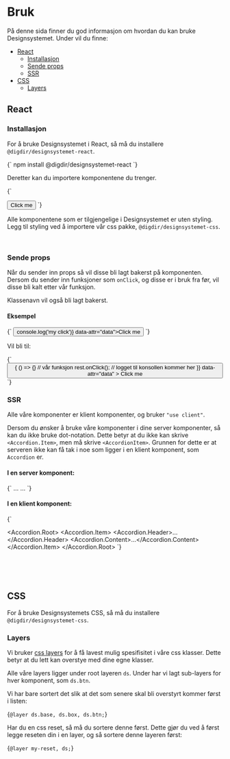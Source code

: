 

<Meta title='Bruk' />

# Bruk

På denne sida finner du god informasjon om hvordan du kan bruke Designsystemet.
Under vil du finne:

- [React](#react)
  - [Installasjon](#installasjon)
  - [Sende props](#sende-props)
  - [SSR](#ssr)
- [CSS](#css)
  - [Layers](#layers)

## React

### Installasjon

For å bruke Designsystemet i React, så må du installere `@digdir/designsystemet-react`.

<CodeSnippet language='bash'>
  {`
npm install @digdir/designsystemet-react
`}
</CodeSnippet>

Deretter kan du importere komponentene du trenger.

<CodeSnippet language='ts'>
{`

<Button>Click me</Button>
`}
</CodeSnippet>

Alle komponentene som er tilgjengelige i Designsystemet er uten styling. Legg til styling ved å importere vår css pakke, `@digdir/designsystemet-css`.

<br />

### Sende props

Når du sender inn props så vil disse bli lagt bakerst på komponenten.
Dersom du sender inn funksjoner som `onClick`, og disse er i bruk fra før, vil disse bli kalt etter vår funksjon.

Klassenavn vil også bli lagt bakerst.

#### Eksempel

<CodeSnippet language='ts'>
  {`
  <Button className='my-class' onClick={() => console.log('my click')} data-attr="data">Click me</Button>
`}
</CodeSnippet>

Vil bli til:

<CodeSnippet language='ts'>
  {`
  <button 
    className='ds-btn ... my-class' 
    onClick={() => {
      () => {} // vår funksjon
      rest.onClick(); // logget til konsollen kommer her
    }}
    data-attr="data"
  >
    Click me
  </button>
`}
</CodeSnippet>

<br />

### SSR

Alle våre komponenter er klient komponenter, og bruker `"use client"`.

Dersom du ønsker å bruke våre komponenter i dine server komponenter, så kan du ikke bruke dot-notation.
Dette betyr at du ikke kan skrive `<Accordion.Item>`, men må skrive `<AccordionItem>`. Grunnen for dette er at serveren ikke kan få tak i noe
som ligger i en klient komponent, som `Accordion` er.

#### I en server komponent:

<CodeSnippet language='ts'>
{`

<AccordionRoot>
  <AccordionItem>
    <AccordionHeader>...</AccordionHeader>
    <AccordionContent>...</AccordionContent>
  </AccordionItem>
</AccordionRoot>
`}
</CodeSnippet>

#### I en klient komponent:

<CodeSnippet language='ts'>
{`

<Accordion.Root>
  <Accordion.Item>
    <Accordion.Header>...</Accordion.Header>
    <Accordion.Content>...</Accordion.Content>
  </Accordion.Item>
</Accordion.Root>
`}
</CodeSnippet>

<br />
<br />
<br />

## CSS

For å bruke Designsystemets CSS, så må du installere `@digdir/designsystemet-css`.

### Layers

Vi bruker [css layers](https://developer.mozilla.org/en-US/docs/Web/CSS/@layer) for å få lavest mulig spesifisitet i våre css klasser.
Dette betyr at du lett kan overstye med dine egne klasser.

Alle våre layers ligger under root layeren `ds`.
Under har vi lagt sub-layers for hver komponent, som `ds.btn`.

Vi har bare sortert det slik at det som senere skal bli overstyrt kommer først i listen:

<CodeSnippet language='css'>{`@layer ds.base, ds.box, ds.btn;`}</CodeSnippet>

Har du en css reset, så må du sortere denne først. Dette gjør du ved å først legge reseten din i en layer, og så sortere denne layeren først:

<CodeSnippet language='css'>{`@layer my-reset, ds;`}</CodeSnippet>
